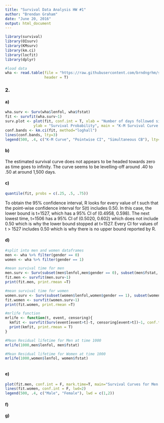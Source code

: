 ```yaml
---
title: "Survival Data Analysis HW #1"
author: "Brendan Graham"
date: "June 20, 2016"
output: html_document
---
```


```r
library(survival)
library(OIsurv)
library(KMsurv)
library(km.ci)
library(locfit)
library(dplyr)

#load data 
wha <- read.table(file = "https://raw.githubusercontent.com/brndngrhm/survival_analysis/master/data/whas500.txt", 
                  header = T)
```

### 2.
#### a)
 
```r
wha.surv <- Surv(wha$lenfol, wha$fstat)
fit <- survfit(wha.surv~1)
surv.plot <- plot(fit, conf.int = T, xlab = "Number of days followed since MI",
             ylab = "Survival Probability", main = "K-M Survival Curve of Heart Attack Survivors")
conf.bands <- km.ci(fit, method="loghall")
lines(conf.bands, lty=3)
legend(500, .4, c("K-M Curve", "Pointwise CI", "Simultaneous CB"), lty=c(1,2,3))
```

#### b) 
The estimated survival curve does not appears to be headed towards zero as time goes to infinity. The curve seems to be levelling-off around .40 to .50 at around 1,500 days.


#### c)

```r
quantile(fit, probs = c(.25, .5, .75))
```

To obtain the 95% confidence interval, R looks for every value of t such that the point-wise confidence interval for S(t) includes 0.50. In this case, the lower bound is t=1527, which has a 95% CI of (0.4958, 0.598). The next lowest time, t=1506 has a 95% CI of (0.5020, 0.602) which does not include 0.50 which is why the lower bound stopped at t=1527. Every CI for values of t > 1527 includes 0.50 which is why there is no upper bound reported by R.

#### d)
```r
#split into men and women dataframes
men <- wha %>% filter(gender == 0)
women <- wha %>% filter(gender == 1)

#mean survival time for men
men.surv <- Surv(subset(men$lenfol,men$gender == 0), subset(men$fstat, men$gender == 0))
fit.men <- survfit(men.surv~1)
print(fit.men, print.rmean =T)

#mean survival time for women
women.surv <- Surv(subset(women$lenfol,women$gender == 1), subset(women$fstat, women$gender == 1))
fit.women <- survfit(women.surv~1)
print(fit.women, print.rmean =T)

#mrlife function
mrlife <- function(t, event, censoring){
  kmfit <- survfit(Surv(event[event>t]-t, censoring[event>t])~1, conf.type="log-log")
  print(kmfit, print.rmean = T)
}

#Mean Residual lifetime for Men at time 1000
mrlife(1000,men$lenfol, men$fstat)

#Mean Residual lifetime for Women at time 1000 
mrlife(1000,women$lenfol, women$fstat)



```

#### e) 
```r
plot(fit.men, conf.int = F, mark.time=T, main="Survival Curves for Men and Women", ylab="Survival probability", xlab="Number of days followed since MI")
lines(fit.women, conf.int = F, lwd=2)
legend(500, .4, c("Male", "Female"), lwd = c(1,2))
```

#### f)

#### g)

